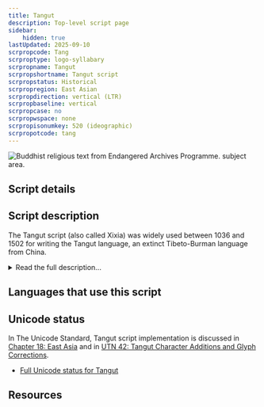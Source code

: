 ```yaml
---
title: Tangut
description: Top-level script page
sidebar:
    hidden: true
lastUpdated: 2025-09-10
scrpropcode: Tang
scrproptype: logo-syllabary
scrpropname: Tangut
scrpropshortname: Tangut script
scrpropstatus: Historical
scrpropregion: East Asian
scrpropdirection: vertical (LTR)
scrpropbaseline: vertical
scrpropcase: no
scrpropwspace: none
scrpropisonumkey: 520 (ideographic)
scrpropotcode: tang
---
```



![](../images/tang-sample.jpg "Buddhist religious text from Endangered Archives Programme.   subject area.")

## Script details

<ScriptDetails />

## Script description

The Tangut script (also called Xixia) was widely used between 1036 and 1502 for writing the Tangut language, an extinct Tibeto-Burman language from China.

<details>
<summary>Read the full description...</summary>The script was written with almost 6,000 characters. It was created at the decree of the emperor, and is thought to have been modelled on Chinese. However, although the overall look of the characters resembles Chinese writing, the two scripts are mutually illegible, and the stroke types are different. Another important difference between the two is that Tangut characters are wholly lacking in any pictographic basis, that is, the shapes of the characters are not modelled on the things or concepts that they represent. 

The majority of Tangut characters are composed of at least two distinct components. However, approximately forty have a unitary composition. Some analyses describe these as 'composite' and 'simple' characters, respectively. Simple characters represent either semantic or phonetic information, and can be modified and / or combined to create composite characters. For example, _ɣu_, meaning 'a supernatural being that flies' is written by combining the left side of the character representing 'emperor' with the left side of the character representing 'bird'. The result of this is that characters representing semantically related words also resemble each other visually, despite the lack of a pictographic basis to the characters. The mid 12th century Tangut rhyming dictionary, _The Sea of Characters_ (Wén Hǎi 文海 in Chinese), analyses each composite character in terms of other Tangut characters with which it shares (simple) constituent elements.
</details>

## Languages that use this script

<WsList script='Tang' wsMax='5' />

## Unicode status

In The Unicode Standard, Tangut script implementation is discussed in [Chapter 18: East Asia](https://www.unicode.org/versions/latest/core-spec/chapter-18/#G43635) and in [UTN 42: Tangut Character Additions and Glyph Corrections](https://www.unicode.org/notes/tn42/).

- [Full Unicode status for Tangut](/scrlang/unicode/tang-unicode)



## Resources

<ScriptResources detailSummary='seemore' />

